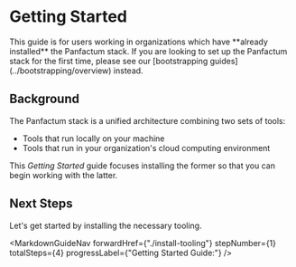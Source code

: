 
# Getting Started

<MarkdownAlert severity="warning">
  This guide is for users working in organizations which have **already installed** the Panfactum stack.
  If you are looking to set up the Panfactum stack for the first time, please see our
  [bootstrapping guides](../bootstrapping/overview) instead.
</MarkdownAlert>

## Background

The Panfactum stack is a unified architecture combining two sets of tools:

* Tools that run locally on your machine
* Tools that run in your organization's cloud computing environment

This *Getting Started* guide focuses installing the former so that you can begin working with the latter.

## Next Steps

Let's get started by installing the necessary tooling.

<MarkdownGuideNav forwardHref={"./install-tooling"} stepNumber={1} totalSteps={4} progressLabel={"Getting Started Guide:"} />
